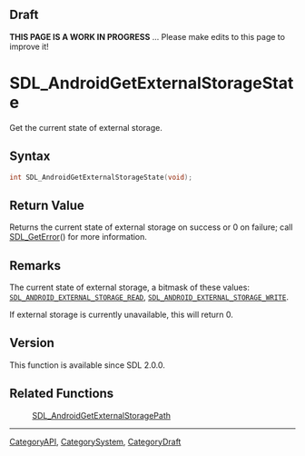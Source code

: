 
== Draft ==


'''THIS PAGE IS A WORK IN PROGRESS''' ... Please make edits to this page to improve it!


<!-- #*^*^*^*^*See https://wiki.libsdl.org/SGFunctions for details on editing this page*^*^*^*^* -->


= SDL_AndroidGetExternalStorageState =

Get the current state of external storage.

== Syntax ==

<syntaxhighlight lang='c'>
int SDL_AndroidGetExternalStorageState(void);
</syntaxhighlight>

== Return Value ==

Returns the current state of external storage on success or 0 on failure;
call [[SDL_GetError]]() for more information.



== Remarks ==

The current state of external storage, a bitmask of these values:
<code>[[SDL_ANDROID_EXTERNAL_STORAGE_READ]]</code>,
<code>[[SDL_ANDROID_EXTERNAL_STORAGE_WRITE]]</code>.

If external storage is currently unavailable, this will return 0.

== Version ==

This function is available since SDL 2.0.0.



== Related Functions ==

:[[SDL_AndroidGetExternalStoragePath]]

----
[[CategoryAPI]], [[CategorySystem]], [[CategoryDraft]]
<!-- #See the Style Guide for instructions on editing the footer. -->


